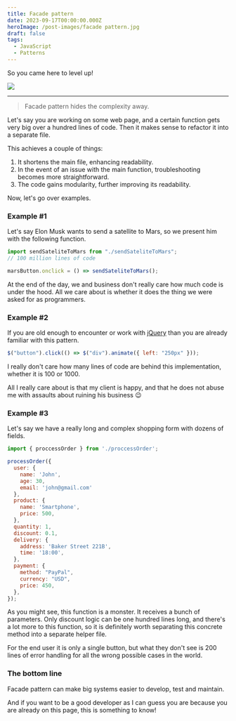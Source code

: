 ```yaml
---
title: Facade pattern
date: 2023-09-17T00:00:00.000Z
heroImage: /post-images/facade pattern.jpg
draft: false
tags:
  - JavaScript
  - Patterns
---
```


So you came here to level up!

![](</post-images/Facade pattern ILLUSTRATION meme.jpg>)

***

> Facade pattern hides the complexity away.

Let's say you are working on some web page, and a certain function gets very big over a hundred lines of code. Then it makes sense to refactor it into a separate file.

This achieves a couple of things:

1. It shortens the main file, enhancing readability.
2. In the event of an issue with the main function, troubleshooting becomes more straightforward.
3. The code gains modularity, further improving its readability.

Now, let's go over examples.

### Example #1

Let's say Elon Musk wants to send a satellite to Mars, so we present him with the following function.

```javascript
import sendSateliteToMars from "./sendSateliteToMars";
// 100 million lines of code

marsButton.onclick = () => sendSateliteToMars();

```

At the end of the day, we and business don't really care how much code is under the hood. All we care about is whether it does the thing we were asked for as programmers.

### Example #2

If you are old enough to encounter or work with [jQuery](https://jquery.com/) than you are already familiar with this pattern.

```javascript
$("button").click(() => $("div").animate({ left: "250px" }));
```

I really don't care how many lines of code are behind this implementation, whether it is 100 or 1000.

All I really care about is that my client is happy, and that he does not abuse me with assaults about ruining his business 😉

### Example #3

Let's say we have a really long and complex shopping form with dozens of fields.

```javascript
import { proccessOrder } from './proccessOrder';

processOrder({
  user: {
    name: 'John',
    age: 30,
    email: 'john@gmail.com'
  },
  product: {
    name: 'Smartphone',
    price: 500,
  },
  quantity: 1,
  discount: 0.1,
  delivery: {
    address: 'Baker Street 221B',
    time: '18:00',
  },
  payment: {
    method: "PayPal",
    currency: "USD",
    price: 450,
  },
});

```

As you might see, this function is a monster. It receives a bunch of parameters. Only discount logic can be one hundred lines long, and there's a  lot more to this function, so it is definitely worth separating this concrete method into a separate helper file.

For the end user it is only a single button, but what they don't see is 200 lines of error handling for all the wrong possible cases in the world.

### The bottom line

Facade pattern can make big systems easier to develop, test and maintain.

And if you want to be a good developer as I can guess you are because you are already on this page, this is something to know!
